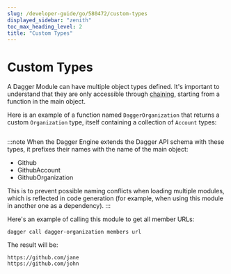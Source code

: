 ```yaml
---
slug: /developer-guide/go/580472/custom-types
displayed_sidebar: "zenith"
toc_max_heading_level: 2
title: "Custom Types"
---
```



# Custom Types


A Dagger Module can have multiple object types defined. It's important to understand that they are only accessible through [chaining](./528510-chaining.mdx), starting from a function in the main object.

Here is an example of a function named `DaggerOrganization` that returns a custom `Organization` type, itself containing a collection of `Account` types:

```go file=./snippets/custom-types/main.go
```

:::note
When the Dagger Engine extends the Dagger API schema with these types, it prefixes
their names with the name of the main object:
- Github
- GithubAccount
- GithubOrganization

This is to prevent possible naming conflicts when loading multiple modules,
which is reflected in code generation (for example, when using this module in
another one as a dependency).
:::

Here's an example of calling this module to get all member URLs:

```shell
dagger call dagger-organization members url
```

The result will be:

```shell
https://github.com/jane
https://github.com/john
```

